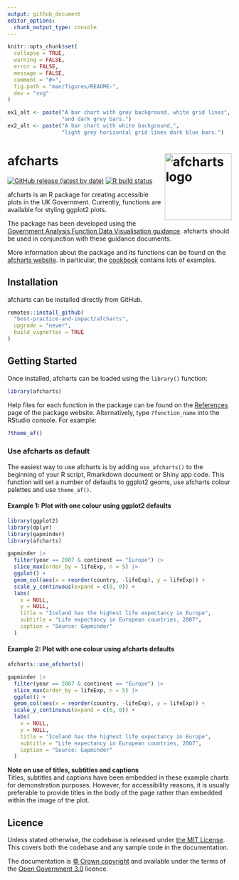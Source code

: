 ```yaml
---
output: github_document
editor_options: 
  chunk_output_type: console
---
```


<!-- README.md is generated from README.Rmd. Please edit that file -->

```r
knitr::opts_chunk$set(
  collapse = TRUE,
  warning = FALSE,
  error = FALSE,
  message = FALSE,
  comment = "#>",
  fig.path = "man/figures/README-",
  dev = "svg"
)

ex1_alt <- paste("A bar chart with grey background, white grid lines",
                 "and dark grey bars.")
ex2_alt <- paste("A bar chart with white background,",
                 "light grey horizontal grid lines dark blue bars.")

```

# afcharts <img src="man/figures/logo.svg" alt="afcharts logo" align="right" height="150"/>

<!-- badges: start -->

[![GitHub release (latest by date)](https://img.shields.io/github/v/release/ScotGovAnalysis/sgplot)](https://github.com/best-practice-and-impact/afcharts/releases/latest) [![R build status](https://github.com/best-practice-and-impact/afcharts/workflows/R-CMD-check/badge.svg)](https://github.com/best-practice-and-impact/afcharts/actions)

<!-- badges: end -->

afcharts is an R package for creating accessible plots in the UK Government. Currently, functions are available for styling ggplot2 plots.

The package has been developed using the [Government Analysis Function Data Visualisation guidance](https://analysisfunction.civilservice.gov.uk/policy-store/data-visualisation-charts/).
afcharts should be used in conjunction with these guidance documents.

More information about the package and its functions can be found on the [afcharts website](https://ScotGovAnalysis.github.io/sgplot). 
In particular, the [cookbook](https://ScotGovAnalysis.github.io/sgplot/articles/cookbook.html) contains lots of examples. 


## Installation

afcharts can be installed directly from GitHub.

``` r
remotes::install_github(
  "best-practice-and-impact/afcharts",
  upgrade = "never",
  build_vignettes = TRUE
)
```


## Getting Started

Once installed, afcharts can be loaded using the `library()` function:

``` r
library(afcharts)
```

Help files for each function in the package can be found on the [References](https://ScotGovAnalysis.github.io/sgplot/reference) page of the package website. Alternatively, type `?function_name` into the RStudio console. For example:

``` r
?theme_af()
```


### Use afcharts as default

The easiest way to use afcharts is by adding `use_afcharts()` to the beginning of your R script, Rmarkdown document or Shiny app code. This function will set a number of defaults to ggplot2 geoms, use afcharts colour palettes and use `theme_af()`. 

#### Example 1: Plot with one colour using ggplot2 defaults

```r
library(ggplot2)
library(dplyr)
library(gapminder)
library(afcharts)

gapminder |> 
  filter(year == 2007 & continent == "Europe") |>
  slice_max(order_by = lifeExp, n = 5) |>
  ggplot() +
  geom_col(aes(x = reorder(country, -lifeExp), y = lifeExp)) +
  scale_y_continuous(expand = c(0, 0)) +
  labs(
    x = NULL,
    y = NULL,
    title = "Iceland has the highest life expectancy in Europe",
    subtitle = "Life expectancy in European countries, 2007",
    caption = "Source: Gapminder"
  )
```

#### Example 2: Plot with one colour using afcharts defaults

```r
afcharts::use_afcharts()

gapminder |> 
  filter(year == 2007 & continent == "Europe") |>
  slice_max(order_by = lifeExp, n = 5) |>
  ggplot() +
  geom_col(aes(x = reorder(country, -lifeExp), y = lifeExp)) +
  scale_y_continuous(expand = c(0, 0)) +
  labs(
    x = NULL,
    y = NULL,
    title = "Iceland has the highest life expectancy in Europe",
    subtitle = "Life expectancy in European countries, 2007",
    caption = "Source: Gapminder"
  )
```

**Note on use of titles, subtitles and captions** <br>
Titles, subtitles and captions have been embedded in these example charts for demonstration purposes. However, for accessibility reasons, it is usually preferable to provide titles in the body of the page rather than embedded within the image of the plot.

## Licence

Unless stated otherwise, the codebase is released under [the MIT License](LICENSE). This covers both the codebase and any sample code in the documentation.

The documentation is [© Crown copyright](http://www.nationalarchives.gov.uk/information-management/re-using-public-sector-information/uk-government-licensing-framework/crown-copyright/) and available under the terms
of the [Open Government 3.0](http://www.nationalarchives.gov.uk/doc/open-government-licence/version/3/) licence.
